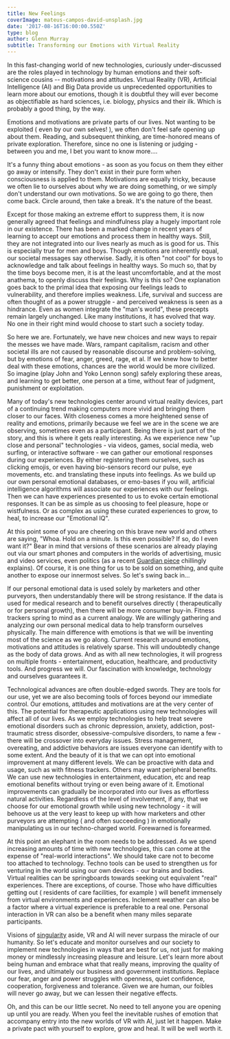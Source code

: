 ---
title: New Feelings 
coverImage: mateus-campos-david-unsplash.jpg
date: '2017-08-16T16:00:00.550Z'
type: blog
author: Glenn Murray
subtitle: Transforming our Emotions with Virtual Reality
---
In this fast-changing world of new technologies, curiously under-discussed are the roles played in technology by human emotions and their soft-science cousins -- motivations and attitudes. Virtual Reality (VR), Artificial Intelligence (AI) and Big Data provide us unprecedented opportunities to learn more about our emotions, though it is doubtful they will ever become as objectifiable as hard sciences, i.e. biology, physics and their ilk. Which is probably a good thing, by the way.

Emotions and motivations are private parts of our lives. Not wanting to be exploited ( even by our own selves! ), we often don't feel safe opening up about them. Reading, and subsequent thinking, are time-honored means of private exploration. Therefore, since no one is listening or judging - between you and me, I bet you want to know more....

It's a funny thing about emotions - as soon as you focus on them they either go away or intensify. They don't exist in their pure form when consciousness is applied to them. Motivations are equally tricky, because we often lie to ourselves about why we are doing something, or we simply don't understand our own motivations. So we are going to go there, then come back. Circle around, then take a break. It's the nature of the beast.

Except for those making an extreme effort to suppress them, it is now generally agreed that feelings and mindfulness play a hugely important role in our existence. There has been a marked change in recent years of learning to accept our emotions and process them in healthy ways. Still, they are not integrated into our lives nearly as much as is good for us. This is especially true for men and boys. Though emotions are inherently equal, our societal messages say otherwise. Sadly, it is often "not cool" for boys to acknowledge and talk about feelings in healthy ways. So much so, that by the time boys become men, it is at the least uncomfortable, and at the most anathema, to openly discuss their feelings. Why is this so? One explanation goes back to the primal idea that exposing our feelings leads to vulnerability, and therefore implies weakness. Life, survival and success are often thought of as a power struggle - and perceived weakness is seen as a hindrance. Even as women integrate the "man's world", these precepts remain largely unchanged. Like many institutions, it has evolved that way. No one in their right mind would choose to start such a society today.

So here we are. Fortunately, we have new choices and new ways to repair the messes we have made. Wars, rampant capitalism, racism and other societal ills are not caused by reasonable discourse and problem-solving, but by emotions of fear, anger, greed, rage, et al. If we knew how to better deal with these emotions, chances are the world would be more civilized. So imagine (play John and Yoko Lennon song) safely exploring these areas, and learning to get better, one person at a time, without fear of judgment, punishment or exploitation.

Many of today's new technologies center around virtual reality devices, part of a continuing trend making computers more vivid and bringing them closer to our faces. With closeness comes a more heightened sense of reality and emotions, primarily because we feel we are in the scene we are observing, sometimes even as a participant. Being there is just part of the story, and this is where it gets really interesting. As we experience new "up close and personal" technologies - via videos, games, social media, web surfing, or interactive software - we can gather our emotional responses during our experiences. By either registering them ourselves, such as clicking emojis, or even having bio-sensors record our pulse, eye movements, etc. and translating these inputs into feelings. As we build up our own personal emotional databases, or emo-bases if you will, artificial intelligence algorithms will associate our experiences with our feelings. Then we can have experiences presented to us to evoke certain emotional responses. It can be as simple as us choosing to feel pleasure, hope or wistfulness. Or as complex as using these curated experiences to grow, to heal, to increase our "Emotional IQ".

At this point some of you are cheering on this brave new world and others are saying, "Whoa. Hold on a minute. Is this even possible? If so, do I even want it?" Bear in mind that versions of these scenarios are already playing out via our smart phones and computers in the worlds of advertising, music and video services, even politics (as a recent <a href="https://www.theguardian.com/technology/2017/may/07/the-great-british-brexit-robbery-hijacked-democracy">Guardian piece</a> chillingly explains). Of course, it is one thing for us to be sold on something, and quite another to expose our innermost selves. So let's swing back in...

If our personal emotional data is used solely by marketers and other purveyors, then understandably there will be strong resistance. If the data is used for medical research and to benefit ourselves directly ( therapeutically or for personal growth), then there will be more consumer buy-in. Fitness trackers spring to mind as a current analogy. We are willingly gathering and analyzing our own personal medical data to help transform ourselves physically. The main difference with emotions is that we will be inventing most of the science as we go along. Current research around emotions, motivations and attitudes is relatively sparse. This will undoubtedly change as the body of data grows. And as with all new technologies, it will progress on multiple fronts - entertainment, education, healthcare, and productivity tools. And progress we will. Our fascination with knowledge, technology and ourselves guarantees it.

Technological advances are often double-edged swords. They are tools for our use, yet we are also becoming tools of forces beyond our immediate control. Our emotions, attitudes and motivations are at the very center of this. The potential for therapeutic applications using new technologies will affect all of our lives. As we employ technologies to help treat severe emotional disorders such as chronic depression, anxiety, addiction, post-traumatic stress disorder, obsessive-compulsive disorders, to name a few - there will be crossover into everyday issues. Stress management, overeating, and addictive behaviors are issues everyone can identify with to some extent. And the beauty of it is that we can opt into emotional improvement at many different levels. We can be proactive with data and usage, such as with fitness trackers. Others may want peripheral benefits. We can use new technologies in entertainment, education, etc and reap emotional benefits without trying or even being aware of it. Emotional improvements can gradually be incorporated into our lives as effortless natural activities. Regardless of the level of involvement, if any, that we choose for our emotional growth while using new technology - it will behoove us at the very least to keep up with how marketers and other purveyors are attempting ( and often succeeding ) in emotionally manipulating us in our techno-charged world. Forewarned is forearmed.

At this point an elephant in the room needs to be addressed. As we spend increasing amounts of time with new technologies, this can come at the expense of "real-world interactions". We should take care not to become too attached to technology. Techno tools can be used to strengthen us for venturing in the world using our own devices - our brains and bodies. Virtual realities can be springboards towards seeking out equivalent "real" experiences. There are exceptions, of course. Those who have difficulties getting out ( residents of care facilities, for example ) will benefit immensely from virtual environments and experiences. Inclement weather can also be a factor where a virtual experience is preferable to a real one. Personal interaction in VR can also be a benefit when many miles separate participants.

Visions of <a href="https://en.wikipedia.org/wiki/Technological_singularity">singularity</a> aside, VR and AI will never surpass the miracle of our humanity. So let's educate and monitor ourselves and our society to implement new technologies in ways that are best for us, not just for making money or mindlessly increasing pleasure and leisure. Let's learn more about being human and embrace what that really means, improving the quality of our lives, and ultimately our business and government institutions. Replace our fear, anger and power struggles with openness, quiet confidence, cooperation, forgiveness and tolerance. Given we are human, our foibles will never go away, but we can lessen their negative effects.

Oh, and this can be our little secret. No need to tell anyone you are opening up until you are ready. When you feel the inevitable rushes of emotion that accompany entry into the new worlds of VR with AI, just let it happen. Make a private pact with yourself to explore, grow and heal. It will be well worth it.